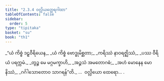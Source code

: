 ```yaml
---
title: "2.3.4 ဝလ္လိယတ္ထေရဂါထာ"
tableOfContents: false
sidebar:
  order: 5
type: "tipitaka"
basket: "su"
book: "th1"
---
```



<DynamicBreadcrumb />

<Division number="167" book="th1">

<Paragraph number="347" type="verses" book="th1">
_“ယံ ကိစ္စံ ဒဠှဝီရိယေန,_  
_ယံ ကိစ္စံ ဗောဒ္ဓုမိစ္ဆတာ;_  
_ကရိဿံ နာဝရဇ္ဈိဿံ,_  
_ပဿ ဝီရိယံ ပရက္ကမံ._  

</Paragraph>

</Division>
<Division number="168" book="th1">

<Paragraph number="348" type="verses" book="th1">
_တွဉ္စ မေ မဂ္ဂမက္ခာဟိ,_  
_အဉ္ဇသံ အမတောဂဓံ;_  
_အဟံ မောနေန မောနိဿံ,_  
_ဂင်္ဂါသောတောဝ သာဂရန်”တိ._  


</Paragraph>
</Division>

<Paragraph number="349" type="center" book="th1">
…  ဝလ္လိယော ထေရော… .
</Paragraph>